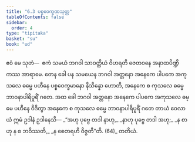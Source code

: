 ```yaml
---
title: "6.3 ပစ္စဝေက္ခဏသုတ္တ"
tableOfContents: false
sidebar:
  order: 4
type: "tipitaka"
basket: "su"
book: "ud"
---
```



<DynamicBreadcrumb />

<Division number="53" book="ud">

<Paragraph number="486" book="ud">
ဧဝံ မေ သုတံ—  ဧကံ သမယံ ဘဂဝါ သာဝတ္ထိယံ ဝိဟရတိ ဇေတဝနေ အနာထပိဏ္ဍိကဿ အာရာမေ. တေန ခေါ ပန သမယေန ဘဂဝါ အတ္တနော အနေကေ ပါပကေ အကုသလေ ဓမ္မေ ပဟီနေ ပစ္စဝေက္ခမာနော နိသိန္နော ဟောတိ, အနေကေ စ ကုသလေ ဓမ္မေ ဘာဝနာပါရိပူရိံ ဂတေ.
</Paragraph>

<Paragraph number="487" book="ud">
အထ ခေါ ဘဂဝါ အတ္တနော အနေကေ ပါပကေ အကုသလေ ဓမ္မေ ပဟီနေ ဝိဒိတွာ အနေကေ စ ကုသလေ ဓမ္မေ ဘာဝနာပါရိပူရိံ ဂတေ တာယံ ဝေလာယံ ဣမံ ဥဒါနံ ဥဒါနေသိ—
</Paragraph>

<Paragraph number="488" type="verses" book="ud">
_“အဟု ပုဗ္ဗေ တဒါ နာဟု,_  
_နာဟု ပုဗ္ဗေ တဒါ အဟု;_  
_န စာဟု န စ ဘဝိဿတိ,_  
_န စေတရဟိ ဝိဇ္ဇတီ”တိ. (64)_  


</Paragraph>
</Division>

<Paragraph number="489" type="center" book="ud">
တတိယံ.
</Paragraph>